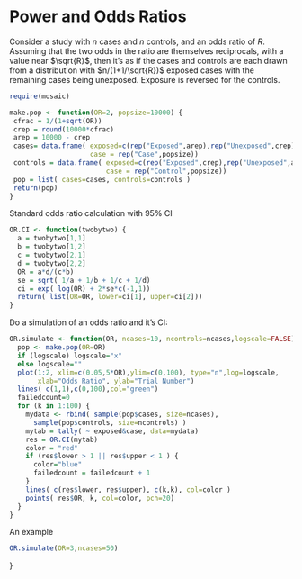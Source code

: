 Power and Odds Ratios
========================================================

Consider a study with $n$ cases and $n$ controls, and an odds ratio of $R$.  Assuming that the two odds in the ratio are themselves reciprocals, with a value near $\sqrt{R}$, then it's as if the cases and controls are each drawn from a distribution with $n/(1+1/\sqrt{R})$ exposed cases with the remaining cases being unexposed.  Exposure is reversed for the controls.

```r
require(mosaic)
```

```r
make.pop <- function(OR=2, popsize=10000) {
 cfrac = 1/(1+sqrt(OR))
 crep = round(10000*cfrac)
 arep = 10000 - crep
 cases= data.frame( exposed=c(rep("Exposed",arep),rep("Unexposed",crep)),
                    case = rep("Case",popsize))
 controls = data.frame( exposed=c(rep("Exposed",crep),rep("Unexposed",arep)),
                        case = rep("Control",popsize))
 pop = list( cases=cases, controls=controls )
 return(pop)
}
```

Standard odds ratio calculation with 95% CI
```r
OR.CI <- function(twobytwo) {
  a = twobytwo[1,1]
  b = twobytwo[1,2]
  c = twobytwo[2,1]
  d = twobytwo[2,2]
  OR = a*d/(c*b)
  se = sqrt( 1/a + 1/b + 1/c + 1/d)
  ci = exp( log(OR) + 2*se*c(-1,1))
  return( list(OR=OR, lower=ci[1], upper=ci[2]))
}
```
Do a simulation of an odds ratio and it's CI:

```r
OR.simulate <- function(OR, ncases=10, ncontrols=ncases,logscale=FALSE) {
  pop <- make.pop(OR=OR)
  if (logscale) logscale="x"
  else logscale=""
  plot(1:2, xlim=c(0.05,5*OR),ylim=c(0,100), type="n",log=logscale,
       xlab="Odds Ratio", ylab="Trial Number")
  lines( c(1,1),c(0,100),col="green")
  failedcount=0
  for (k in 1:100) {
    mydata <- rbind( sample(pop$cases, size=ncases), 
      sample(pop$controls, size=ncontrols) )
    mytab = tally( ~ exposed&case, data=mydata)
    res = OR.CI(mytab)
    color = "red"
    if (res$lower > 1 || res$upper < 1 ) { 
      color="blue"
      failedcount = failedcount + 1
    }
    lines( c(res$lower, res$upper), c(k,k), col=color )
    points( res$OR, k, col=color, pch=20)
  }
}
```

An example
```r
OR.simulate(OR=3,ncases=50)
```
}
